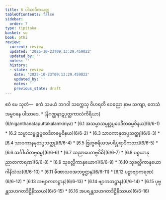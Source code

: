 ```yaml
---
title: 6 ပါသာဒိကသုတ္တ
tableOfContents: false
sidebar:
  order: 7
type: tipitaka
basket: su
book: pthi
review:
  current: review
  updated: '2025-10-23T09:13:29.459022'
  updated_by: ''
  notes: ''
  history:
  - state: review
    date: '2025-10-23T09:13:29.459022'
    updated_by: ''
    notes: ''
    previous_state: draft
---
```



<ReviewStatus review={frontmatter.review} showDetails={true} />

<HypothesisAnnotation frontmatter={frontmatter} />

<DynamicBreadcrumb />

<Division number="164" book="pthi" e="ch" v="8" p="97">

<Paragraph number="334" book="pthi">
ဧဝံ မေ သုတံ—  ဧကံ သမယံ ဘဂဝါ သက္ကေသု ဝိဟရတိ ဝေဓညာ နာမ သကျာ, တေသံ အမ္ဗဝနေ ပါသာဒေ.

</Paragraph>
</Division>

<TableOfContents book="pthi" section="6">
* [နိဂဏ္ဌနာဋပုတ္တကာလံကိရိယာ](6/niganthanataputtakalamkiriya)
* [6.1 အသမ္မာသမ္ဗုဒ္ဓပ္ပဝေဒိတဓမ္မဝိနယ](6/6-1)
* [6.2 သမ္မာသမ္ဗုဒ္ဓပ္ပဝေဒိတဓမ္မဝိနယ](6/6-2)
* [6.3 သာဝကာနုတပ္ပသတ္ထု](6/6-3)
* [6.4 သာဝကာနနုတပ္ပသတ္ထု](6/6-4)
* [6.5 ဗြဟ္မစရိယအပရိပူရာဒိကထာ](6/6-5)
* [6.6 သင်္ဂါယိတဗ္ဗဓမ္မ](6/6-6)
* [6.7 သညာပေတဗ္ဗဝိဓိ](6/6-7)
* [6.8 ပစ္စယာနုညာတကာရဏ](6/6-8)
* [6.9 သုခလ္လိကာနုယောဂ](6/6-9)
* [6.10 သုခလ္လိကာနုယောဂါနိသံသ](6/6-10)
* [6.11 ခီဏာသဝအဘဗ္ဗဌာန](6/6-11)
* [6.12 ပဉှာဗျာကရဏ](6/6-12)
* [6.13 အဗျာကတဋ္ဌာန](6/6-13)
* [6.14 ဗျာကတဋ္ဌာန](6/6-14)
* [6.15 ပုဗ္ဗန္တသဟဂတဒိဋ္ဌိနိဿယ](6/6-15)
* [6.16 အပရန္တသဟဂတဒိဋ္ဌိနိဿယ](6/6-16)
</TableOfContents>
